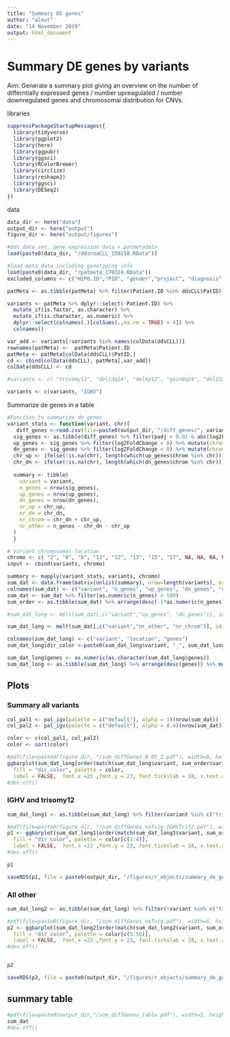 ```yaml
---
title: "Summary DE genes"
author: "almut"
date: "14 November 2019"
output: html_document
---
```

# Summary DE genes by variants

Aim: Generate a summary plot giving an overview on the number of differntially expressed genes / number upreagulated / number downregulated genes and chromosomal distribution for CNVs.


libraries
```r
suppressPackageStartupMessages({
  library(tidyverse)
  library(ggplot2)
  library(here)
  library(ggpubr)
  library(ggsci)
  library(RColorBrewer)
  library(circlize)
  library(reshape2)
  library(ggsci)
  library(DESeq2)
})
```

data
```r
data_dir <- here("data")
output_dir <- here("output")
figure_dir <- here("output/figures")

#dds data set. gene expression data + patmetadata
load(paste0(data_dir, "/ddsrnaCLL_150218.RData"))

#load meta data including genotyping info
load(paste0(data_dir, "/patmeta_170324.RData"))
excluded_columns <- c("HIPO.ID","PID", "gender","project", "diagnosis", "date.of.diagnosis", "treatment", "date.of.first.treatment", "IGHV.status","Methylation_Cluster")

patMeta <- as.tibble(patMeta) %>% filter(Patient.ID %in% ddsCLL$PatID) %>% dplyr::select(-one_of(excluded_columns))

variants <- patMeta %>% dplyr::select(-Patient.ID) %>% 
  mutate_if(is.factor, as.character) %>% 
  mutate_if(is.character, as.numeric) %>% 
  dplyr::select(colnames(.)[colSums(.,na.rm = TRUE) > 4]) %>% 
  colnames()

var_add <- variants[!variants %in% names(colData(ddsCLL))] 
rownames(patMeta) <-  patMeta$Patient.ID
patMeta <- patMeta[colData(ddsCLL)$PatID,]
cd <- cbind(colData(ddsCLL), patMeta[,var_add])
colData(ddsCLL) <- cd

#variants <- c( "trisomy12", "del13q14", "del8p12", "gain8q24", "del11q22.3", "del17p13", "BRAF", "NOTCH1", "SF3B1","TP53", "ATM", "MED12","IGHV")

variants <- c(variants, "IGHV")
```

Summarize de genes in a table
```r
#Function to summarize de genes
variant_stats <- function(variant, chr){
   diff_genes <-read.csv(file=paste0(output_dir, "/diff_genes/", variant, "_diffGenes.csv"))
  sig_genes <- as.tibble(diff_genes) %>% filter(padj < 0.01 & abs(log2FoldChange) > 0) 
  up_genes <- sig_genes %>% filter(log2FoldChange > 0) %>% mutate(chrom = rowData(ddsCLL)$chromosome[which(rownames(ddsCLL) %in% X)])
  dn_genes <- sig_genes %>% filter(log2FoldChange < 0) %>% mutate(chrom = rowData(ddsCLL)$chromosome[which(rownames(ddsCLL) %in% X)])
  chr_up <- ifelse(!is.na(chr), length(which(up_genes$chrom %in% chr)), 0)
  chr_dn <- ifelse(!is.na(chr), length(which(dn_genes$chrom %in% chr)), 0)
  
  summary <- tibble(
    variant = variant,
    n_genes = nrow(sig_genes),
    up_genes = nrow(up_genes),
    dn_genes = nrow(dn_genes),
    nr_up = chr_up,
    nr_dn = chr_dn,
    nr_chrom = chr_dn + chr_up,
    nr_other = n_genes - chr_dn - chr_up
  )
  }

# Variant chromosomal location
chromo <- c( "2", "8", "8", "11", "12", "13", "15", "17", NA, NA, NA, NA, NA, NA, NA, NA, NA, NA, NA, NA, NA, NA, NA, NA, NA)
input <- cbind(variants, chromo)

summary <- mapply(variant_stats, variants, chromo)
sum_dat <- data.frame(matrix(unlist(summary), nrow=length(variants), byrow=T),stringsAsFactors=FALSE)
colnames(sum_dat) <- c("variant", "n_genes", "up_genes", "dn_genes", "nr_up", "nr_dn", "nr_chrom", "nr_other")
sum_dat <- sum_dat %>% filter(as.numeric(n_genes) > 100)
sum_order <- as.tibble(sum_dat) %>% arrange(desc(-1*as.numeric(n_genes))) %>% dplyr::select(variant)

#sum_dat_long <- melt(sum_dat[,c("variant","up_genes", "dn_genes")], id.vars = c("variant")) #, variable_name = c("up_genes", "dn_genes"))

sum_dat_long <- melt(sum_dat[,c("variant","nr_other", "nr_chrom")], id.vars = c("variant")) #, variable_name = c("up_genes", "dn_genes"))

colnames(sum_dat_long) <- c("variant", "location", "genes")
sum_dat_long$dir_color <-paste0(sum_dat_long$variant, "_", sum_dat_long$location)

sum_dat_long$genes <- as.numeric(as.character(sum_dat_long$genes))
sum_dat_long <- as.tibble(sum_dat_long) %>% arrange(desc(genes)) %>% mutate(group=ifelse(variant %in% c("trisomy12", "IGHV"), 1, 2))

```

## Plots

### Summary all variants
```r
col_pal1 <- pal_igv(palette = c("default"), alpha = 1)(nrow(sum_dat))
col_pal2 <- pal_igv(palette = c("default"), alpha = 0.4)(nrow(sum_dat))

color <- c(col_pal1, col_pal2)
color <- sort(color)

#pdf(file=paste0(figure_dir, "/sum_diffGenes_0.05_2.pdf"), width=8, height=5)
ggbarplot(sum_dat_long[order(match(sum_dat_long$variant, sum_order$variant)),], "variant", "genes",
  fill = "dir_color", palette = color,
  label = FALSE,  font.x =23 ,font.y = 23, font.tickslab = 18, x.text.angle = 90, legend = "none") 
#dev.off()

```


### IGHV and trisomy12
```r

sum_dat_long1 <- as.tibble(sum_dat_long) %>% filter(variant %in% c("trisomy12", "IGHV"))

#pdf(file=paste0(figure_dir, "/sum_diffGenes_noTsig_IGHVTri12.pdf"), width=5, height=2.3)
p1 <- ggbarplot(sum_dat_long1[order(match(sum_dat_long1$variant, sum_order$variant)),], "variant", "genes",
  fill = "dir_color", palette = color[c(1:4)],
  label = FALSE,  font.x =23 ,font.y = 23, font.tickslab = 18, x.text.angle = 0, legend = "none", rotate = T) 
#dev.off()

p1

saveRDS(p1, file = paste0(output_dir, "/figures/r_objects/summary_de_genes_IGHV_tri12.rds"))
```


### All other
```r

sum_dat_long2 <- as.tibble(sum_dat_long) %>% filter(!variant %in% c("trisomy12", "IGHV")) %>% filter

#pdf(file=paste0(figure_dir, "/sum_diffGenes_noTsig.pdf"), width=6, height=7.5)
p2 <- ggbarplot(sum_dat_long2[order(match(sum_dat_long2$variant, sum_order$variant)),], "variant", "genes",
  fill = "dir_color", palette = color[c(5:50)],
  label = FALSE,  font.x =23 ,font.y = 23, font.tickslab = 18, x.text.angle = 0, legend = "none", rotate = T) 
#dev.off()


p2

saveRDS(p2, file = paste0(output_dir, "/figures/r_objects/summary_de_genes_all.rds"))
```

## summary table
```r
#pdf(file=paste0(output_dir,"/sum_diffGenes_table.pdf"), width=5, height=7.5)
sum_dat
#dev.off()

```
